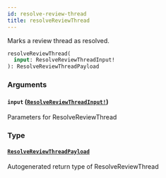 ```yaml
---
id: resolve-review-thread
title: resolveReviewThread
---
```


Marks a review thread as resolved.

```graphql
resolveReviewThread(
  input: ResolveReviewThreadInput!
): ResolveReviewThreadPayload

```

### Arguments

#### `input` ([`ResolveReviewThreadInput!`](/docs/api/inputs/resolve-review-thread-input))

Parameters for ResolveReviewThread

### Type

#### [`ResolveReviewThreadPayload`](/docs/api/objects/resolve-review-thread-payload)

Autogenerated return type of ResolveReviewThread

